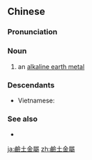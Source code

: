 {{also|碱土金属}}
==Chinese==
{{zh-forms|s=碱土金属|type=22}}
{{wikipedia|lang=zh}}

===Pronunciation===
{{zh-pron
|m=jiǎntǔ jīnshǔ,jiántǔ jīnshǔ
|c=gaan2 tou2 gam1 suk6
|cat=n
}}

===Noun===
{{zh-noun}}

# {{lb|zh|inorganic chemistry}} an [[alkaline earth metal]]

===Descendants===
* Vietnamese: {{vi-l|kim loại kiềm thổ}} {{qualifier|calque}}

===See also===
* {{zh-l|鹼金屬}}

{{zh-cat|Alkaline earth metals|Metals}}

[[ja:鹼土金屬]]
[[zh:鹼土金屬]]